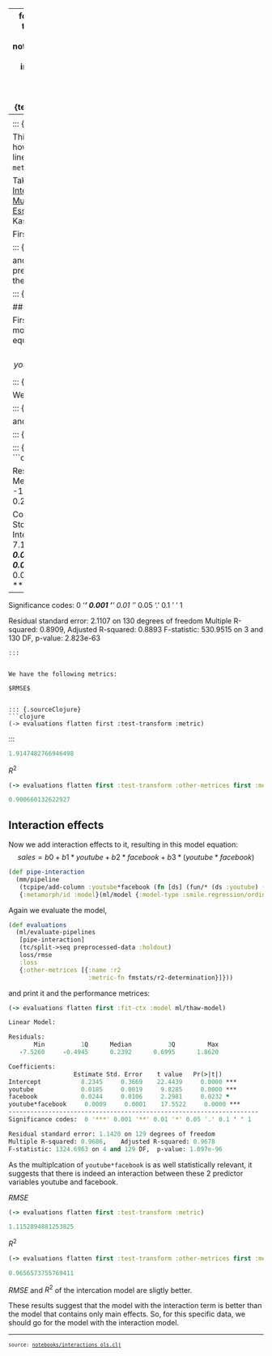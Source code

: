 
---
format:
  html:
    toc: true
    toc-depth: 4
    theme: [cosmo, notebooks/custom.scss]
    output-file: interactions_ols.html
code-block-background: true
include-in-header: {text: '<link rel = "icon" href = "data:," />'}
fontsize: 0.9em

---
<style></style><style>.printedClojure .sourceCode {
  background-color: transparent;
  border-style: none;
}
</style>
<script src="interactions_ols_files/md-default0.js" type="text/javascript"></script><script src="interactions_ols_files/md-default1.js" type="text/javascript"></script>

::: {.sourceClojure}
```clojure
(ns interactions-ols
  (:require [tablecloth.api :as tc]
            [tablecloth.pipeline :as tcpipe]
            [fastmath.stats :as fmstats]
            [tech.v3.datatype.functional :as fun]
            [scicloj.metamorph.core :as mm]
            [scicloj.metamorph.ml :as ml]
            [scicloj.metamorph.ml.loss :as loss]
            [scicloj.ml.smile.regression]
            [tech.v3.dataset.modelling :as modelling]
            [tech.v3.dataset.metamorph :as tmd.mm]
            [scicloj.kindly.v4.api :as kindly]
            [scicloj.kindly.v4.kind :as kind]))
```
:::


This examples shows how to do interactions in linear regression with `metamorph.ml`.

Taking ideas from: [Interaction Effect in Multiple Regression: Essentials](http://www.sthda.com/english/articles/40-regression-analysis/164-interaction-effect-in-multiple-regression-essentials/) by Alboukadel Kassambara

First we load the data:


::: {.sourceClojure}
```clojure
(def marketing
  (tc/dataset "https://github.com/scicloj/datarium-CSV/raw/main/data/marketing.csv.gz"
              {:key-fn keyword}))
```
:::


and do some preprocessing to set up the regression:


::: {.sourceClojure}
```clojure
(def preprocessed-data
  (-> marketing
      (tc/drop-columns [:newspaper])
      (modelling/set-inference-target :sales)))
```
:::


## Additive model

First we build an additive model, which model equation is
$$sales = b0 + b1 * youtube + b2 * facebook$$


::: {.sourceClojure}
```clojure
(def additive-pipeline
  (mm/pipeline
   {:metamorph/id :model}
   (ml/model {:model-type :smile.regression/ordinary-least-square})))
```
:::


We evaluate it, 


::: {.sourceClojure}
```clojure
(def evaluations
  (ml/evaluate-pipelines
   [additive-pipeline]
   (tc/split->seq preprocessed-data :holdout)
   loss/rmse
   :loss
   {:other-metrices [{:name :r2
                      :metric-fn fmstats/r2-determination}]}))
```
:::


and print the result:


::: {.sourceClojure}
```clojure
(-> evaluations flatten first :fit-ctx :model ml/thaw-model)
```
:::



::: {.printedClojure}
```clojure
Linear Model:

Residuals:
       Min          1Q      Median          3Q         Max
  -11.1744     -0.8829      0.2779      1.4044      3.7259

Coefficients:
                  Estimate Std. Error    t value   Pr(>|t|)
Intercept           3.3080     0.4632     7.1420     0.0000 ***
youtube             0.0442     0.0018    24.5581     0.0000 ***
facebook            0.2052     0.0106    19.4454     0.0000 ***
---------------------------------------------------------------------
Significance codes:  0 '***' 0.001 '**' 0.01 '*' 0.05 '.' 0.1 ' ' 1

Residual standard error: 2.1107 on 130 degrees of freedom
Multiple R-squared: 0.8909,    Adjusted R-squared: 0.8893
F-statistic: 530.9515 on 3 and 130 DF,  p-value: 2.823e-63

```
:::


We have the following metrics:

$RMSE$


::: {.sourceClojure}
```clojure
(-> evaluations flatten first :test-transform :metric)
```
:::



::: {.printedClojure}
```clojure
1.9147482766946498

```
:::


$R^2$


::: {.sourceClojure}
```clojure
(-> evaluations flatten first :test-transform :other-metrices first :metric)
```
:::



::: {.printedClojure}
```clojure
0.900660132622927

```
:::


## Interaction effects

Now we add interaction effects to it, resulting in this model equation:
$$sales = b0 + b1 * youtube + b2 * facebook + b3 * (youtube * facebook)$$


::: {.sourceClojure}
```clojure
(def pipe-interaction
  (mm/pipeline
   (tcpipe/add-column :youtube*facebook (fn [ds] (fun/* (ds :youtube) (ds :facebook))))
   {:metamorph/id :model}(ml/model {:model-type :smile.regression/ordinary-least-square})))
```
:::


Again we evaluate the model,


::: {.sourceClojure}
```clojure
(def evaluations
  (ml/evaluate-pipelines
   [pipe-interaction]
   (tc/split->seq preprocessed-data :holdout)
   loss/rmse
   :loss
   {:other-metrices [{:name :r2
                      :metric-fn fmstats/r2-determination}]}))
```
:::


and print it and the performance metrices:


::: {.sourceClojure}
```clojure
(-> evaluations flatten first :fit-ctx :model ml/thaw-model)
```
:::



::: {.printedClojure}
```clojure
Linear Model:

Residuals:
       Min          1Q      Median          3Q         Max
   -7.5260     -0.4945      0.2392      0.6995      1.8620

Coefficients:
                  Estimate Std. Error    t value   Pr(>|t|)
Intercept           8.2345     0.3669    22.4439     0.0000 ***
youtube             0.0185     0.0019     9.8285     0.0000 ***
facebook            0.0244     0.0106     2.2981     0.0232 *
youtube*facebook     0.0009     0.0001    17.5522     0.0000 ***
---------------------------------------------------------------------
Significance codes:  0 '***' 0.001 '**' 0.01 '*' 0.05 '.' 0.1 ' ' 1

Residual standard error: 1.1420 on 129 degrees of freedom
Multiple R-squared: 0.9686,    Adjusted R-squared: 0.9678
F-statistic: 1324.6963 on 4 and 129 DF,  p-value: 1.097e-96

```
:::


As the multiplcation of `youtube*facebook` is as well statistically relevant, it
suggests that there is indeed an interaction between these 2 predictor variables youtube and facebook.

$RMSE$


::: {.sourceClojure}
```clojure
(-> evaluations flatten first :test-transform :metric)
```
:::



::: {.printedClojure}
```clojure
1.1152894881253825

```
:::


$R^2$


::: {.sourceClojure}
```clojure
(-> evaluations flatten first :test-transform :other-metrices first :metric)
```
:::



::: {.printedClojure}
```clojure
0.9656573755769411

```
:::


$RMSE$ and $R^2$ of the intercation model are sligtly better.

These results suggest that the model with the interaction term is better than the model that contains only main effects.
So, for this specific data, we should go for the model with the interaction model.



```{=html}
<div style="background-color:grey;height:2px;width:100%;"></div>
```



```{=html}
<div><pre><small><small>source: <a href="https://github.com/scicloj/noj/blob/main/notebooks/interactions_ols.clj">notebooks/interactions_ols.clj</a></small></small></pre></div>
```
